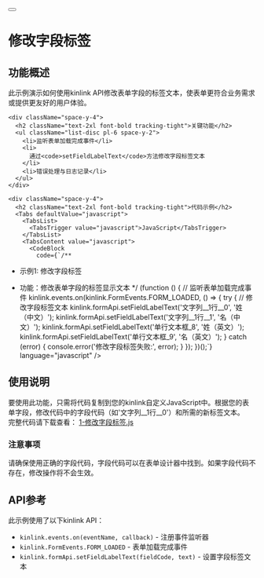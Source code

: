 
<div className="container py-6 lg:py-10">
  <div className="flex items-center gap-4 mb-8">
    <Link href="/examples">
      <Button variant="outline" size="icon">
        <ArrowLeft className="h-4 w-4" />
      </Button>
    </Link>
    <h1 className="text-3xl font-bold tracking-tight">修改字段标签</h1>
  </div>

  <div className="my-8 space-y-6">
    <div className="space-y-4">
      <h2 className="text-2xl font-bold tracking-tight">功能概述</h2>
      <div>
        此示例演示如何使用kinlink
        API修改表单字段的标签文本，使表单更符合业务需求或提供更友好的用户体验。
      </div>
    </div>

    <div className="space-y-4">
      <h2 className="text-2xl font-bold tracking-tight">关键功能</h2>
      <ul className="list-disc pl-6 space-y-2">
        <li>监听表单加载完成事件</li>
        <li>
          通过<code>setFieldLabelText</code>方法修改字段标签文本
        </li>
        <li>错误处理与日志记录</li>
      </ul>
    </div>

    <div className="space-y-4">
      <h2 className="text-2xl font-bold tracking-tight">代码示例</h2>
      <Tabs defaultValue="javascript">
        <TabsList>
          <TabsTrigger value="javascript">JavaScript</TabsTrigger>
        </TabsList>
        <TabsContent value="javascript">
          <CodeBlock 
            code={`/**
 * 示例1: 修改字段标签
 * 功能：修改表单字段的标签显示文本
 */
(function () {
  // 监听表单加载完成事件
  kinlink.events.on(kinlink.FormEvents.FORM_LOADED, () => {
    try {
      // 修改字段标签文本
      kinlink.formApi.setFieldLabelText('文字列__1行__0', '姓（中文）');
      kinlink.formApi.setFieldLabelText('文字列__1行__1', '名（中文）');
      kinlink.formApi.setFieldLabelText('单行文本框_8', '姓（英文）');
      kinlink.formApi.setFieldLabelText('单行文本框_9', '名（英文）');
    } catch (error) {
      console.error('修改字段标签失败:', error);
    }
  });
})();`} 
            language="javascript" 
          />
        </TabsContent>
      </Tabs>
    </div>

    <div className="space-y-4">
      <h2 className="text-2xl font-bold tracking-tight">使用说明</h2>
      <div>
        要使用此功能，只需将代码复制到您的kinlink自定义JavaScript中。根据您的表单字段，修改代码中的字段代码（如'文字列__1行__0'）和所需的新标签文本。
      </div>
      <div>
        完整代码请下载查看：
        <a
          href="/samplesCodes/1-修改字段标签.js"
          className="text-blue-600 hover:underline ml-1"
          download="1-修改字段标签.js"
        >
          1-修改字段标签.js
        </a>
      </div>
      <div className="p-4 border rounded-md bg-yellow-50 border-yellow-200">
        <h3 className="font-semibold text-yellow-800">注意事项</h3>
        <div className="text-yellow-800">
          请确保使用正确的字段代码，字段代码可以在表单设计器中找到。如果字段代码不存在，修改操作将不会生效。
        </div>
      </div>
    </div>

    <div className="space-y-4">
      <h2 className="text-2xl font-bold tracking-tight">API参考</h2>
      <div>此示例使用了以下kinlink API：</div>
      <ul className="list-disc pl-6 space-y-2">
        <li>
          <code>kinlink.events.on(eventName, callback)</code> -
          注册事件监听器
        </li>
        <li>
          <code>kinlink.FormEvents.FORM_LOADED</code> - 表单加载完成事件
        </li>
        <li>
          <code>kinlink.formApi.setFieldLabelText(fieldCode, text)</code> -
          设置字段标签文本
        </li>
      </ul>
    </div>
  </div>
</div> 